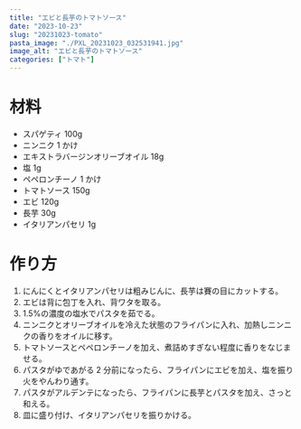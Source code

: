 ```yaml
---
title: "エビと長芋のトマトソース"
date: "2023-10-23"
slug: "20231023-tomato"
pasta_image: "./PXL_20231023_032531941.jpg"
image_alt: "エビと長芋のトマトソース"
categories: ["トマト"]
---
```


# 材料

- スパゲティ 100g
- ニンニク 1 かけ
- エキストラバージンオリーブオイル 18g
- 塩 1g
- ペペロンチーノ 1 かけ
- トマトソース 150g
- エビ 120g
- 長芋 30g
- イタリアンパセリ 1g

# 作り方

1. にんにくとイタリアンパセリは粗みじんに、長芋は賽の目にカットする。
2. エビは背に包丁を入れ、背ワタを取る。
3. 1.5%の濃度の塩水でパスタを茹でる。
4. ニンニクとオリーブオイルを冷えた状態のフライパンに入れ、加熱しニンニクの香りをオイルに移す。
5. トマトソースとペペロンチーノを加え、煮詰めすぎない程度に香りをなじませる。
6. パスタがゆであがる 2 分前になったら、フライパンにエビを加え、塩を振り火をやんわり通す。
7. パスタがアルデンテになったら、フライパンに長芋とパスタを加え、さっと和える。
8. 皿に盛り付け、イタリアンパセリを振りかける。
